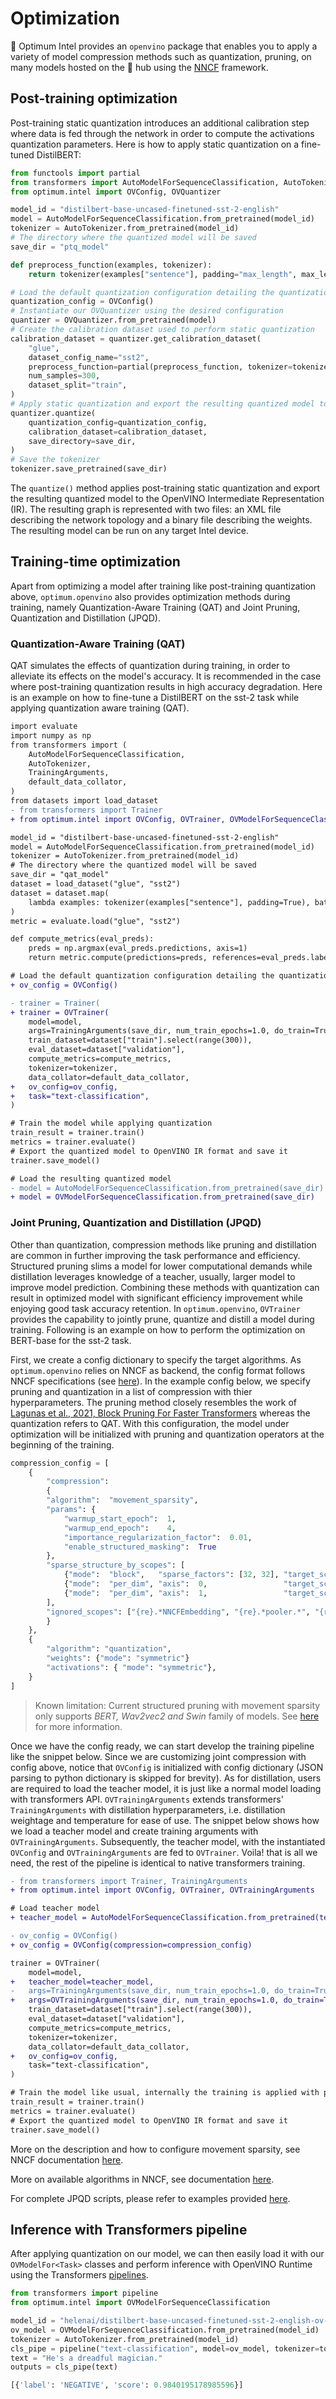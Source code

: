 <!---
Copyright 2022 The HuggingFace Team. All rights reserved.

Licensed under the Apache License, Version 2.0 (the "License");
you may not use this file except in compliance with the License.
You may obtain a copy of the License at

    http://www.apache.org/licenses/LICENSE-2.0

Unless required by applicable law or agreed to in writing, software
distributed under the License is distributed on an "AS IS" BASIS,
WITHOUT WARRANTIES OR CONDITIONS OF ANY KIND, either express or implied.
See the License for the specific language governing permissions and
limitations under the License.
-->

# Optimization

🤗 Optimum Intel provides an `openvino` package that enables you to apply a variety of model compression methods such as quantization, pruning, on many models hosted on the 🤗 hub using the [NNCF](https://docs.openvino.ai/2022.1/docs_nncf_introduction.html) framework.


## Post-training optimization

Post-training static quantization introduces an additional calibration step where data is fed through the network in order to compute the activations quantization parameters.
Here is how to apply static quantization on a fine-tuned DistilBERT:

```python
from functools import partial
from transformers import AutoModelForSequenceClassification, AutoTokenizer
from optimum.intel import OVConfig, OVQuantizer

model_id = "distilbert-base-uncased-finetuned-sst-2-english"
model = AutoModelForSequenceClassification.from_pretrained(model_id)
tokenizer = AutoTokenizer.from_pretrained(model_id)
# The directory where the quantized model will be saved
save_dir = "ptq_model"

def preprocess_function(examples, tokenizer):
    return tokenizer(examples["sentence"], padding="max_length", max_length=128, truncation=True)

# Load the default quantization configuration detailing the quantization we wish to apply
quantization_config = OVConfig()
# Instantiate our OVQuantizer using the desired configuration
quantizer = OVQuantizer.from_pretrained(model)
# Create the calibration dataset used to perform static quantization
calibration_dataset = quantizer.get_calibration_dataset(
    "glue",
    dataset_config_name="sst2",
    preprocess_function=partial(preprocess_function, tokenizer=tokenizer),
    num_samples=300,
    dataset_split="train",
)
# Apply static quantization and export the resulting quantized model to OpenVINO IR format
quantizer.quantize(
    quantization_config=quantization_config,
    calibration_dataset=calibration_dataset,
    save_directory=save_dir,
)
# Save the tokenizer
tokenizer.save_pretrained(save_dir)
```

The `quantize()` method applies post-training static quantization and export the resulting quantized model to the OpenVINO Intermediate Representation (IR). The resulting graph is represented with two files: an XML file describing the network topology and a binary file describing the weights. The resulting model can be run on any target Intel device.


## Training-time optimization

Apart from optimizing a model after training like post-training quantization above, `optimum.openvino` also provides optimization methods during training, namely Quantization-Aware Training (QAT) and Joint Pruning, Quantization and Distillation (JPQD).


### Quantization-Aware Training (QAT) 

QAT simulates the effects of quantization during training, in order to alleviate its effects on the model's accuracy. It is recommended in the case where post-training quantization results in high accuracy degradation. Here is an example on how to fine-tune a DistilBERT on the sst-2 task while applying quantization aware training (QAT).

```diff
import evaluate
import numpy as np
from transformers import (
    AutoModelForSequenceClassification,
    AutoTokenizer,
    TrainingArguments,
    default_data_collator,
)
from datasets import load_dataset
- from transformers import Trainer
+ from optimum.intel import OVConfig, OVTrainer, OVModelForSequenceClassification

model_id = "distilbert-base-uncased-finetuned-sst-2-english"
model = AutoModelForSequenceClassification.from_pretrained(model_id)
tokenizer = AutoTokenizer.from_pretrained(model_id)
# The directory where the quantized model will be saved
save_dir = "qat_model"
dataset = load_dataset("glue", "sst2")
dataset = dataset.map(
    lambda examples: tokenizer(examples["sentence"], padding=True), batched=True
)
metric = evaluate.load("glue", "sst2")

def compute_metrics(eval_preds):
    preds = np.argmax(eval_preds.predictions, axis=1)
    return metric.compute(predictions=preds, references=eval_preds.label_ids)

# Load the default quantization configuration detailing the quantization we wish to apply
+ ov_config = OVConfig()

- trainer = Trainer(
+ trainer = OVTrainer(
    model=model,
    args=TrainingArguments(save_dir, num_train_epochs=1.0, do_train=True, do_eval=True),
    train_dataset=dataset["train"].select(range(300)),
    eval_dataset=dataset["validation"],
    compute_metrics=compute_metrics,
    tokenizer=tokenizer,
    data_collator=default_data_collator,
+   ov_config=ov_config,
+   task="text-classification",
)

# Train the model while applying quantization
train_result = trainer.train()
metrics = trainer.evaluate()
# Export the quantized model to OpenVINO IR format and save it
trainer.save_model()

# Load the resulting quantized model
- model = AutoModelForSequenceClassification.from_pretrained(save_dir)
+ model = OVModelForSequenceClassification.from_pretrained(save_dir)
```


### Joint Pruning, Quantization and Distillation (JPQD)

Other than quantization, compression methods like pruning and distillation are common in further improving the task performance and efficiency. Structured pruning slims a model for lower computational demands while distillation leverages knowledge of a teacher, usually, larger model to improve model prediction. Combining these methods with quantization can result in optimized model with significant efficiency improvement while enjoying good task accuracy retention. In `optimum.openvino`, `OVTrainer` provides the capability to jointly prune, quantize and distill a model during training. Following is an example on how to perform the optimization on BERT-base for the sst-2 task.

First, we create a config dictionary to specify the target algorithms. As `optimum.openvino` relies on NNCF as backend, the config format follows NNCF specifications (see [here](https://github.com/openvinotoolkit/nncf/tree/develop/docs/compression_algorithms)). In the example config below, we specify pruning and quantization in a list of compression with thier hyperparameters. The pruning method closely resembles the work of [Lagunas et al., 2021, Block Pruning For Faster Transformers](https://arxiv.org/pdf/2109.04838.pdf) whereas the quantization refers to QAT. With this configuration, the model under optimization will be initialized with pruning and quantization operators at the beginning of the training.

```python
compression_config = [
    {
        "compression":
        {
        "algorithm":  "movement_sparsity",
        "params": {
            "warmup_start_epoch":  1,
            "warmup_end_epoch":    4,
            "importance_regularization_factor":  0.01,
            "enable_structured_masking":  True
        },
        "sparse_structure_by_scopes": [
            {"mode":  "block",   "sparse_factors": [32, 32], "target_scopes": "{re}.*BertAttention.*"},
            {"mode":  "per_dim", "axis":  0,                 "target_scopes": "{re}.*BertIntermediate.*"},
            {"mode":  "per_dim", "axis":  1,                 "target_scopes": "{re}.*BertOutput.*"},
        ],
        "ignored_scopes": ["{re}.*NNCFEmbedding", "{re}.*pooler.*", "{re}.*LayerNorm.*"]
        }
    },
    {
        "algorithm": "quantization",
        "weights": {"mode": "symmetric"}
        "activations": { "mode": "symmetric"},
    }
]
```

> Known limitation: Current structured pruning with movement sparsity only supports *BERT, Wav2vec2 and Swin* family of models. See [here](https://github.com/openvinotoolkit/nncf/blob/develop/nncf/experimental/torch/sparsity/movement/MovementSparsity.md) for more information.

Once we have the config ready, we can start develop the training pipeline like the snippet below. Since we are customizing joint compression with config above, notice that `OVConfig` is initialized with config dictionary (JSON parsing to python dictionary is skipped for brevity). As for distillation, users are required to load the teacher model, it is just like a normal model loading with transformers API. `OVTrainingArguments` extends transformers' `TrainingArguments` with distillation hyperparameters, i.e. distillation weightage and temperature for ease of use. The snippet below shows how we load a teacher model and create training arguments with `OVTrainingArguments`. Subsequently, the teacher model, with the instantiated `OVConfig` and `OVTrainingArguments` are fed to `OVTrainer`. Voila! that is all we need, the rest of the pipeline is identical to native transformers training.

```diff
- from transformers import Trainer, TrainingArguments
+ from optimum.intel import OVConfig, OVTrainer, OVTrainingArguments

# Load teacher model
+ teacher_model = AutoModelForSequenceClassification.from_pretrained(teacher_model_or_path)

- ov_config = OVConfig()
+ ov_config = OVConfig(compression=compression_config)

trainer = OVTrainer(
    model=model,
+   teacher_model=teacher_model,
-   args=TrainingArguments(save_dir, num_train_epochs=1.0, do_train=True, do_eval=True),
+   args=OVTrainingArguments(save_dir, num_train_epochs=1.0, do_train=True, do_eval=True, distillation_temperature=3, distillation_weight=0.9),
    train_dataset=dataset["train"].select(range(300)),
    eval_dataset=dataset["validation"],
    compute_metrics=compute_metrics,
    tokenizer=tokenizer,
    data_collator=default_data_collator,
+   ov_config=ov_config,
    task="text-classification",
)

# Train the model like usual, internally the training is applied with pruning, quantization and distillation
train_result = trainer.train()
metrics = trainer.evaluate()
# Export the quantized model to OpenVINO IR format and save it
trainer.save_model()
```

More on the description and how to configure movement sparsity, see NNCF documentation [here](https://github.com/openvinotoolkit/nncf/blob/develop/nncf/experimental/torch/sparsity/movement/MovementSparsity.md).

More on available algorithms in NNCF, see documentation [here](https://github.com/openvinotoolkit/nncf/tree/develop/docs/compression_algorithms).

For complete JPQD scripts, please refer to examples provided [here](https://github.com/huggingface/optimum-intel/tree/main/examples/openvino). 


## Inference with Transformers pipeline

After applying quantization on our model, we can then easily load it with our `OVModelFor<Task>` classes and perform inference with OpenVINO Runtime using the Transformers [pipelines](https://huggingface.co/docs/transformers/main/en/main_classes/pipelines).

```python
from transformers import pipeline
from optimum.intel import OVModelForSequenceClassification

model_id = "helenai/distilbert-base-uncased-finetuned-sst-2-english-ov-int8"
ov_model = OVModelForSequenceClassification.from_pretrained(model_id)
tokenizer = AutoTokenizer.from_pretrained(model_id)
cls_pipe = pipeline("text-classification", model=ov_model, tokenizer=tokenizer)
text = "He's a dreadful magician."
outputs = cls_pipe(text)

[{'label': 'NEGATIVE', 'score': 0.9840195178985596}]
```